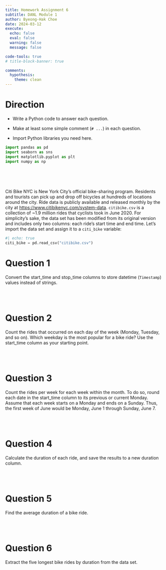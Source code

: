 ```yaml
---
title: Homework Assignment 6
subtitle: DANL Module 1
author: Byeong-Hak Choe
date: 2024-03-12
execute: 
  echo: false
  eval: false
  warning: false
  message: false

code-tools: true
# title-block-banner: true

comments:
  hypothesis: 
    theme: clean
---
```


# Direction

-   Write a Python code to answer each question.

-   Make at least some simple comment (`# ...`) in each question.

-   Import Python libraries you need here.

```python
import pandas as pd
import seaborn as sns
import matplotlib.pyplot as plt
import numpy as np
```

<br><br><br>

Citi Bike NYC is New York City’s official bike-sharing program. Residents and tourists can pick up and drop off bicycles at hundreds of locations around the city. Ride data is publicly available and released monthly by the city at [https://www.citibikenyc.com/system-data](https://www.citibikenyc.com/system-data). `citibike.csv` is a collection of ~1.9 million rides that cyclists took in June 2020. For simplicity’s sake, the data set has been modified from its original version and includes only two columns: each ride’s start time and end time. Let’s import the data set and assign it to a `citi_bike` variable:

```python
#| echo: true
citi_bike = pd.read_csv("citibike.csv")
```


# Question 1
Convert the start_time and stop_time columns to store datetime (`Timestamp`) values instead of strings.

<br><br>

# Question 2
Count the rides that occurred on each day of the week (Monday, Tuesday, and
so on). Which weekday is the most popular for a bike ride? Use the start_time
column as your starting point.

<br><br>

# Question 3
Count the rides per week for each week within the month. To do so, round
each date in the start_time column to its previous or current Monday. Assume
that each week starts on a Monday and ends on a Sunday. Thus, the first week of
June would be Monday, June 1 through Sunday, June 7.

<br><br>

# Question 4
Calculate the duration of each ride, and save the results to a new duration
column.

<br><br>

# Question 5
Find the average duration of a bike ride.

<br><br>

# Question 6
Extract the five longest bike rides by duration from the data set.

<br><br>
